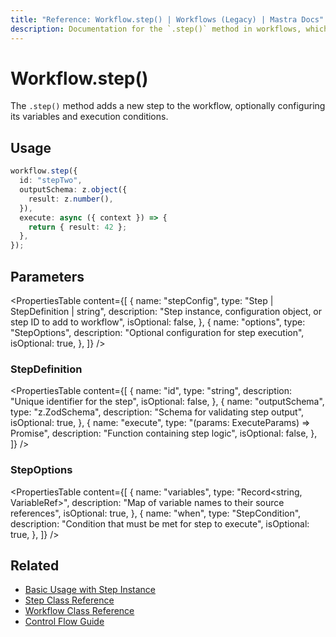 ```yaml
---
title: "Reference: Workflow.step() | Workflows (Legacy) | Mastra Docs"
description: Documentation for the `.step()` method in workflows, which adds a new step to the workflow.
---
```


# Workflow.step()

The `.step()` method adds a new step to the workflow, optionally configuring its variables and execution conditions.

## Usage

```typescript
workflow.step({
  id: "stepTwo",
  outputSchema: z.object({
    result: z.number(),
  }),
  execute: async ({ context }) => {
    return { result: 42 };
  },
});
```

## Parameters

<PropertiesTable
  content={[
    {
      name: "stepConfig",
      type: "Step | StepDefinition | string",
      description:
        "Step instance, configuration object, or step ID to add to workflow",
      isOptional: false,
    },
    {
      name: "options",
      type: "StepOptions",
      description: "Optional configuration for step execution",
      isOptional: true,
    },
  ]}
/>

### StepDefinition

<PropertiesTable
  content={[
    {
      name: "id",
      type: "string",
      description: "Unique identifier for the step",
      isOptional: false,
    },
    {
      name: "outputSchema",
      type: "z.ZodSchema",
      description: "Schema for validating step output",
      isOptional: true,
    },
    {
      name: "execute",
      type: "(params: ExecuteParams) => Promise<any>",
      description: "Function containing step logic",
      isOptional: false,
    },
  ]}
/>

### StepOptions

<PropertiesTable
  content={[
    {
      name: "variables",
      type: "Record<string, VariableRef>",
      description: "Map of variable names to their source references",
      isOptional: true,
    },
    {
      name: "when",
      type: "StepCondition",
      description: "Condition that must be met for step to execute",
      isOptional: true,
    },
  ]}
/>

## Related

- [Basic Usage with Step Instance](../../docs/workflows-legacy/steps.mdx)
- [Step Class Reference](./step-class.mdx)
- [Workflow Class Reference](./workflow.mdx)
- [Control Flow Guide](../../docs/workflows-legacy/control-flow.mdx)